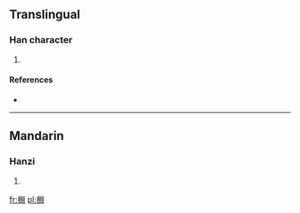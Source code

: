 ==Translingual==

===Han character===
{{Han char|rn=75|rad=木|as=08|sn=12|four=4290<sub>0</sub>|canj=木中X中 (DLXL)}}

# {{defn|Han|sort=木08}}

====References====
* {{Han ref|kx=0534.030|dkj=14966|dj=0922.020|hdz=21251.100|uh=68E9|ud=26857|bh=D9D6|bd=55766}}

----

==Mandarin==

===Hanzi===
{{cmn-hanzi|pin=[[yuān]] ([[yuan1]])|wg=yüan<sup>1</sup>}}

# {{defn|lang=cmn|sort=木08}}

[[fr:棩]]
[[pl:棩]]